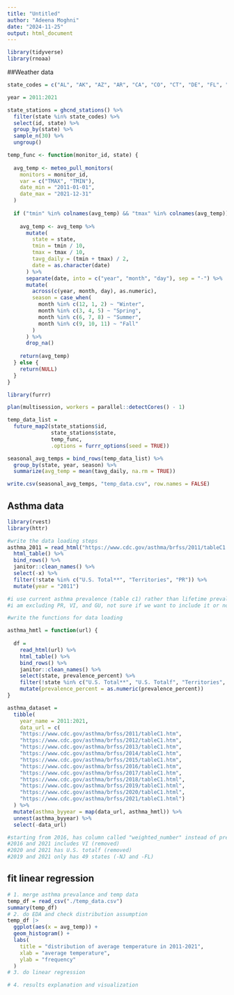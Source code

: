 ```yaml
---
title: "Untitled"
author: "Adeena Moghni"
date: "2024-11-25"
output: html_document
---
```


```r
library(tidyverse)
library(rnoaa)
```

##Weather data

```r
state_codes = c("AL", "AK", "AZ", "AR", "CA", "CO", "CT", "DE", "FL", "GA", "HI", "ID", "IL", "IN", "IA", "KS", "KY", "LA", "ME", "MD", "MA", "MI", "MN", "MS", "MO", "MT", "NE", "NV", "NH", "NJ", "NM", "NY", "NC", "ND", "OH", "OK", "OR", "PA", "RI", "SC", "SD", "TN", "TX", "UT", "VT", "VA", "WA", "WV", "WI", "WY")

year = 2011:2021

state_stations = ghcnd_stations() %>% 
  filter(state %in% state_codes) %>% 
  select(id, state) %>% 
  group_by(state) %>% 
  sample_n(30) %>% 
  ungroup()
```

```r
temp_func <- function(monitor_id, state) {
 
  avg_temp <- meteo_pull_monitors(
    monitors = monitor_id,
    var = c("TMAX", "TMIN"),
    date_min = "2011-01-01",
    date_max = "2021-12-31"
  )
  
  if ("tmin" %in% colnames(avg_temp) && "tmax" %in% colnames(avg_temp)) {
    
    avg_temp <- avg_temp %>%
      mutate(
        state = state, 
        tmin = tmin / 10,  
        tmax = tmax / 10,  
        tavg_daily = (tmin + tmax) / 2,  
        date = as.character(date)
      ) %>%
      separate(date, into = c("year", "month", "day"), sep = "-") %>%
      mutate(
        across(c(year, month, day), as.numeric),  
        season = case_when(
          month %in% c(12, 1, 2) ~ "Winter",
          month %in% c(3, 4, 5) ~ "Spring",
          month %in% c(6, 7, 8) ~ "Summer",
          month %in% c(9, 10, 11) ~ "Fall"
        )
      ) %>%
      drop_na()  
    
    return(avg_temp)
  } else {
    return(NULL)
  }
}
```

```r
library(furrr)

plan(multisession, workers = parallel::detectCores() - 1)

temp_data_list = 
  future_map2(state_stations$id, 
              state_stations$state, 
              temp_func, 
              .options = furrr_options(seed = TRUE))
```

```r
seasonal_avg_temps = bind_rows(temp_data_list) %>% 
  group_by(state, year, season) %>% 
  summarize(avg_temp = mean(tavg_daily, na.rm = TRUE))

write.csv(seasonal_avg_temps, "temp_data.csv", row.names = FALSE)
```

## Asthma data
```r
library(rvest)
library(httr)

#write the data loading steps
asthma_2011 = read_html("https://www.cdc.gov/asthma/brfss/2011/tableC1.htm") %>% 
  html_table() %>% 
  bind_rows() %>% 
  janitor::clean_names() %>% 
  select(-x) %>% 
  filter(!state %in% c("U.S. Total**", "Territories", "PR")) %>% 
  mutate(year = "2011")

#i use current asthma prevalence (table c1) rather than lifetime prevalence and only keep the prevalence percent (instead of numbers) 
#i am excluding PR, VI, and GU, not sure if we want to include it or not?

#write the functions for data loading

asthma_hmtl = function(url) {
  
  df = 
    read_html(url) %>% 
    html_table() %>% 
    bind_rows() %>% 
    janitor::clean_names() %>% 
    select(state, prevalence_percent) %>% 
    filter(!state %in% c("U.S. Total**", "U.S. Totalf", "Territories", "PR", "GU", "VI")) %>% 
    mutate(prevalence_percent = as.numeric(prevalence_percent))
}

asthma_dataset = 
  tibble(
    year_name = 2011:2021,
    data_url = c(
    "https://www.cdc.gov/asthma/brfss/2011/tableC1.htm",
    "https://www.cdc.gov/asthma/brfss/2012/tableC1.htm", 
    "https://www.cdc.gov/asthma/brfss/2013/tableC1.htm",
    "https://www.cdc.gov/asthma/brfss/2014/tableC1.htm",
    "https://www.cdc.gov/asthma/brfss/2015/tableC1.htm",
    "https://www.cdc.gov/asthma/brfss/2016/tableC1.htm",
    "https://www.cdc.gov/asthma/brfss/2017/tableC1.htm",
    "https://www.cdc.gov/asthma/brfss/2018/tableC1.html",
    "https://www.cdc.gov/asthma/brfss/2019/tableC1.html",
    "https://www.cdc.gov/asthma/brfss/2020/tableC1.html",
    "https://www.cdc.gov/asthma/brfss/2021/tableC1.html")
  ) %>% 
  mutate(asthma_byyear = map(data_url, asthma_hmtl)) %>% 
  unnest(asthma_byyear) %>% 
  select(-data_url)

#starting from 2016, has column called "weighted_number" instead of prevalence number
#2016 and 2021 includes VI (removed)
#2020 and 2021 has U.S. totalf (removed)
#2019 and 2021 only has 49 states (-NJ and -FL)

```

## fit linear regression
```r
# 1. merge asthma prevalance and temp data 
temp_df = read_csv("./temp_data.csv")
summary(temp_df)
# 2. do EDA and check distribution assumption
temp_df |> 
  ggplot(aes(x = avg_temp)) +
  geom_histogram() +
  labs(
    title = "distribution of average temperature in 2011-2021",
    xlab = "average temperature",
    ylab = "frequency"
  )
# 3. do linear regression

# 4. results explanation and visualization
```

